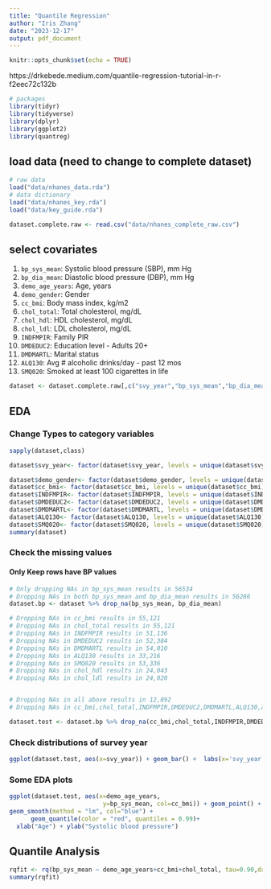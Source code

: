 ```yaml
---
title: "Quantile Regression"
author: "Iris Zhang"
date: "2023-12-17"
output: pdf_document
---
```


```r
knitr::opts_chunk$set(echo = TRUE)
```



https://drkebede.medium.com/quantile-regression-tutorial-in-r-f2eec72c132b 



```r
# packages
library(tidyr)
library(tidyverse)
library(dplyr)
library(ggplot2)
library(quantreg)
```



## load data (need to change to complete dataset)


```r
# raw data
load("data/nhanes_data.rda")
# data dictionary
load("data/nhanes_key.rda")
load("data/key_guide.rda")

dataset.complete.raw <- read.csv("data/nhanes_complete_raw.csv")
```



## select covariates 

1. `bp_sys_mean`: Systolic blood pressure (SBP), mm Hg
2. `bp_dia_mean`: Diastolic blood pressure (DBP), mm Hg
3. `demo_age_years`: Age, years
4. `demo_gender`: Gender 
5. `cc_bmi`: Body mass index, kg/m2
6. `chol_total`: Total cholesterol, mg/dL
7. `chol_hdl`: HDL cholesterol, mg/dL
8. `chol_ldl`: LDL cholesterol, mg/dL
9. `INDFMPIR`: Family PIR 
10. `DMDEDUC2`: Education level - Adults 20+
11. `DMDMARTL`: Marital status
12. `ALQ130`: Avg # alcoholic drinks/day - past 12 mos
13. `SMQ020`: Smoked at least 100 cigarettes in life
 


```r
dataset <- dataset.complete.raw[,c("svy_year","bp_sys_mean","bp_dia_mean","demo_gender","demo_age_years","cc_bmi","chol_total","chol_hdl","chol_ldl","INDFMPIR","DMDEDUC2","DMDMARTL","ALQ130","SMQ020")]
```



## EDA 


### Change Types to category variables 

```r
sapply(dataset,class)
```



```r
dataset$svy_year<- factor(dataset$svy_year, levels = unique(dataset$svy_year))

dataset$demo_gender<- factor(dataset$demo_gender, levels = unique(dataset$demo_gender))
dataset$cc_bmi<- factor(dataset$cc_bmi, levels = unique(dataset$cc_bmi))
dataset$INDFMPIR<- factor(dataset$INDFMPIR, levels = unique(dataset$INDFMPIR))
dataset$DMDEDUC2<- factor(dataset$DMDEDUC2, levels = unique(dataset$DMDEDUC2))
dataset$DMDMARTL<- factor(dataset$DMDMARTL, levels = unique(dataset$DMDMARTL))
dataset$ALQ130<- factor(dataset$ALQ130, levels = unique(dataset$ALQ130))
dataset$SMQ020<- factor(dataset$SMQ020, levels = unique(dataset$SMQ020))
summary(dataset)
```


### Check the missing values 




#### Only Keep rows have BP values 


```r
# Only dropping NAs in bp_sys_mean results in 56534 
# Dropping NAs in both bp_sys_mean and bp_dia_mean results in 56286 
dataset.bp <- dataset %>% drop_na(bp_sys_mean, bp_dia_mean)
```



```r
# Dropping NAs in cc_bmi results in 55,121 
# Dropping NAs in chol_total results in 55,121 
# Dropping NAs in INDFMPIR results in 51,136
# Dropping NAs in DMDEDUC2 results in 52,384
# Dropping NAs in DMDMARTL results in 54,010
# Dropping NAs in ALQ130 results in 33,216
# Dropping NAs in SMQ020 results in 53,336 
# Dropping NAs in chol_hdl results in 24,043
# Dropping NAs in chol_ldl results in 24,020 


# Dropping NAs in all above results in 12,892 
# Dropping NAs in cc_bmi,chol_total,INDFMPIR,DMDEDUC2,DMDMARTL,ALQ130,and SMQ020 results in 12,903 

dataset.test <- dataset.bp %>% drop_na(cc_bmi,chol_total,INDFMPIR,DMDEDUC2,DMDMARTL,ALQ130,SMQ020,chol_hdl,chol_ldl)
```



### Check distributions of survey year 

```r
ggplot(dataset.test, aes(x=svy_year)) + geom_bar() +  labs(x='svy_year')
```


### Some EDA plots 


```r
ggplot(dataset.test, aes(x=demo_age_years, 
                          y=bp_sys_mean, col=cc_bmi)) + geom_point() +
geom_smooth(method = "lm", col="blue") +
      geom_quantile(color = "red", quantiles = 0.99)+
  xlab("Age") + ylab("Systolic blood pressure")

```









## Quantile Analysis 


```r
rqfit <- rq(bp_sys_mean ~ demo_age_years+cc_bmi+chol_total, tau=0.90,data = dataset.test)
summary(rqfit)
```










